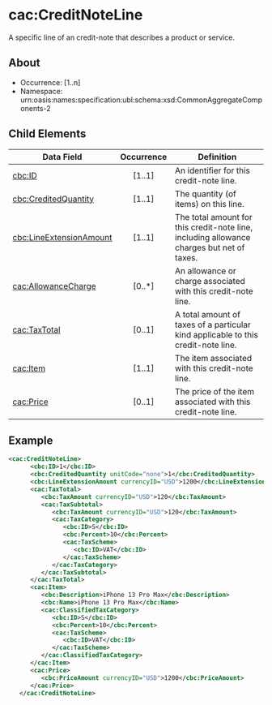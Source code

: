 # cac:CreditNoteLine

A specific line of an credit-note that describes a product or service.

## About

- Occurrence: [1..n]
- Namespace: urn:oasis:names:specification:ubl:schema:xsd:CommonAggregateComponents-2

## Child Elements

| Data Field                                                          | Occurrence | Definition                                                                            |
| ------------------------------------------------------------------- | :--------: | ------------------------------------------------------------------------------------- |
| [cbc:ID](./credit-note-line/id.mdx)                                     |   [1..1]   | An identifier for this credit-note line.                                                  |
| [cbc:CreditedQuantity](./credit-note-line/credited-quantity.mdx)        |   [1..1]   | The quantity (of items) on this  line.                                         |
| [cbc:LineExtensionAmount](./credit-note-line/line-extension-amount.mdx) |   [1..1]   | The total amount for this credit-note line, including allowance charges but net of taxes. |
| [cac:AllowanceCharge](./credit-note-line/allowance-charge.mdx)          |   [0..*]   | An allowance or charge associated with this credit-note line.                             |
| [cac:TaxTotal](./credit-note-line/tax-total.mdx)                        |   [0..1]   | A total amount of taxes of a particular kind applicable to this credit-note line.         |
| [cac:Item](./credit-note-line/item.mdx)                                 |   [1..1]   | The item associated with this credit-note line.                                           |
| [cac:Price](./credit-note-line/price.mdx)                               |   [0..1]   | The price of the item associated with this credit-note line.                              |

## Example

```xml
<cac:CreditNoteLine>
      <cbc:ID>1</cbc:ID>
      <cbc:CreditedQuantity unitCode="none">1</cbc:CreditedQuantity>
      <cbc:LineExtensionAmount currencyID="USD">1200</cbc:LineExtensionAmount>
      <cac:TaxTotal>
         <cbc:TaxAmount currencyID="USD">120</cbc:TaxAmount>
         <cac:TaxSubtotal>
            <cbc:TaxAmount currencyID="USD">120</cbc:TaxAmount>
            <cac:TaxCategory>
               <cbc:ID>S</cbc:ID>
               <cbc:Percent>10</cbc:Percent>
               <cac:TaxScheme>
                  <cbc:ID>VAT</cbc:ID>
               </cac:TaxScheme>
            </cac:TaxCategory>
         </cac:TaxSubtotal>
      </cac:TaxTotal>
      <cac:Item>
         <cbc:Description>iPhone 13 Pro Max</cbc:Description>
         <cbc:Name>iPhone 13 Pro Max</cbc:Name>
         <cac:ClassifiedTaxCategory>
            <cbc:ID>S</cbc:ID>
            <cbc:Percent>10</cbc:Percent>
            <cac:TaxScheme>
               <cbc:ID>VAT</cbc:ID>
            </cac:TaxScheme>
         </cac:ClassifiedTaxCategory>
      </cac:Item>
      <cac:Price>
         <cbc:PriceAmount currencyID="USD">1200</cbc:PriceAmount>
      </cac:Price>
   </cac:CreditNoteLine>
```
